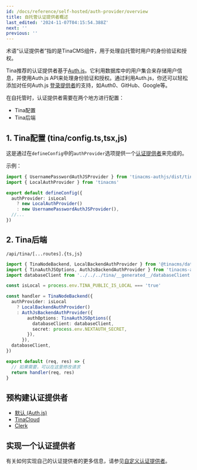 ```yaml
---
id: /docs/reference/self-hosted/auth-provider/overview
title: 自托管认证提供者概述
last_edited: '2024-11-07T04:15:54.388Z'
next: ''
previous: ''
---
```


术语“认证提供者”指的是TinaCMS组件，用于处理自托管时用户的身份验证和授权。

Tina推荐的认证提供者基于[Auth.js](https://authjs.dev/)。它利用数据库中的用户集合来存储用户信息，并使用Auth.js API来处理身份验证和授权。通过利用Auth.js，你还可以轻松添加对任何Auth.js [登录提供者](https://authjs.dev/getting-started/providers)的支持，如Auth0、GitHub、Google等。

在自托管时，认证提供者需要在两个地方进行配置：

* Tina配置
* Tina后端

## 1. Tina配置 (tina/config.ts,tsx,js)

这是通过在`defineConfig`中的`authProvider`选项提供一个[认证提供者](/docs/reference/self-hosted/auth-provider/bring-your-own#)来完成的。

示例：

```ts
import { UsernamePasswordAuthJSProvider } from 'tinacms-authjs/dist/tinacms'
import { LocalAuthProvider } from 'tinacms'

export default defineConfig({
  authProvider: isLocal
    ? new LocalAuthProvider()
    : new UsernamePasswordAuthJSProvider(),
  //...
})
```

## 2. Tina后端

`/api/tina/[...routes].{ts,js}`

```ts
import { TinaNodeBackend, LocalBackendAuthProvider } from '@tinacms/datalayer'
import { TinaAuthJSOptions, AuthJsBackendAuthProvider } from 'tinacms-authjs'
import databaseClient from '../../../tina/__generated__/databaseClient'

const isLocal = process.env.TINA_PUBLIC_IS_LOCAL === 'true'

const handler = TinaNodeBackend({
  authProvider: isLocal
    ? LocalBackendAuthProvider()
    : AuthJsBackendAuthProvider({
        authOptions: TinaAuthJSOptions({
          databaseClient: databaseClient,
          secret: process.env.NEXTAUTH_SECRET,
        }),
      }),
  databaseClient,
})

export default (req, res) => {
  // 如果需要，可以在这里修改请求
  return handler(req, res)
}
```

## 预构建认证提供者

* [默认 (Auth.js)](/docs/reference/self-hosted/auth-provider/authjs)
* [TinaCloud](/docs/reference/self-hosted/auth-provider/tinacloud)
* [Clerk](/docs/reference/self-hosted/auth-provider/clerk-auth)

## 实现一个认证提供者

有关如何实现自己的认证提供者的更多信息，请参见[自定义认证提供者](/docs/reference/self-hosted/auth-provider/bring-your-own)。